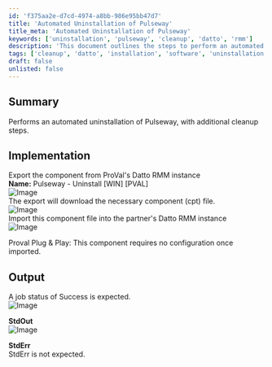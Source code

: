 ```yaml
---
id: 'f375aa2e-d7cd-4974-a8bb-986e95bb47d7'
title: 'Automated Uninstallation of Pulseway'
title_meta: 'Automated Uninstallation of Pulseway'
keywords: ['uninstallation', 'pulseway', 'cleanup', 'datto', 'rmm']
description: 'This document outlines the steps to perform an automated uninstallation of Pulseway, including necessary cleanup procedures and integration with Datto RMM. It provides detailed implementation instructions and expected output for successful execution.'
tags: ['cleanup', 'datto', 'installation', 'software', 'uninstallation']
draft: false
unlisted: false
---
```

## Summary

Performs an automated uninstallation of Pulseway, with additional cleanup steps.

## Implementation

Export the component from ProVal's Datto RMM instance  
**Name:** Pulseway - Uninstall [WIN] [PVAL]  
![Image](../../../static/img/SWM---Software-Uninstall---Component---Pulseway---Uninstall-WIN-PVAL/image_1.png)  
The export will download the necessary component (cpt) file.  
![Image](../../../static/img/SWM---Software-Uninstall---Component---Pulseway---Uninstall-WIN-PVAL/image_2.png)  
Import this component file into the partner's Datto RMM instance  
![Image](../../../static/img/SWM---Software-Uninstall---Component---Pulseway---Uninstall-WIN-PVAL/image_3.png)  

Proval Plug & Play: This component requires no configuration once imported.

## Output

A job status of Success is expected.  
![Image](../../../static/img/SWM---Software-Uninstall---Component---Pulseway---Uninstall-WIN-PVAL/image_4.png)  

**StdOut**  
![Image](../../../static/img/SWM---Software-Uninstall---Component---Pulseway---Uninstall-WIN-PVAL/image_5.png)  

**StdErr**  
StdErr is not expected.












